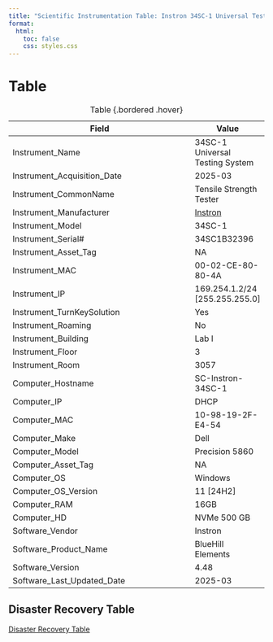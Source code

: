 ```yaml
---
title: "Scientific Instrumentation Table: Instron 34SC-1 Universal Testing System"
format:
  html:
    toc: false
    css: styles.css
---
```




# Table

| Field                          | Value |
|--------------------------------|-------|
| Instrument_Name                | 34SC-1 Universal Testing System     |
| Instrument_Acquisition_Date    | 2025-03     |
| Instrument_CommonName          | Tensile Strength Tester  |
| Instrument_Manufacturer        | [Instron](https://www.instron.com/en/)  |
| Instrument_Model               | 34SC-1   |
| Instrument_Serial#             | 34SC1B32396  |
| Instrument_Asset_Tag           | NA     |
| Instrument_MAC                 | 00-02-CE-80-80-4A    |
| Instrument_IP                  | 169.254.1.2/24 [255.255.255.0]  |
| Instrument_TurnKeySolution     | Yes    |
| Instrument_Roaming             | No     |
| Instrument_Building            | Lab I  |
| Instrument_Floor               | 3      |
| Instrument_Room                | 3057   |
| Computer_Hostname              | SC-Instron-34SC-1    |
| Computer_IP                    | DHCP      |
| Computer_MAC                   | 10-98-19-2F-E4-54   |
| Computer_Make                  | Dell      |
| Computer_Model                 | Precision 5860     |
| Computer_Asset_Tag             | NA      |
| Computer_OS                    | Windows      |
| Computer_OS_Version            | 11 [24H2]    |
| Computer_RAM                   | 16GB      |
| Computer_HD                    | NVMe 500 GB      |
| Software_Vendor                | Instron       |
| Software_Product_Name          | BlueHill Elements    |
| Software_Version               | 4.48     |
| Software_Last_Updated_Date     | 2025-03      |

: Table {.bordered .hover}

## Disaster Recovery Table
[Disaster Recovery Table](/Instrumentation/Disaster_Recovery_Table.qmd)